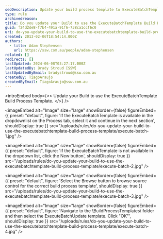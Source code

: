 ```yaml
---
seoDescription: Update your build process template to ExecuteBatchTemplate and streamline your workflow.
type: rule
archivedreason:
title: Do you update your Build to use the ExecuteBatchTemplate Build Process Template?
guid: f24d2de8-f7b4-491a-91f6-738ca1ccf6c0
uri: do-you-update-your-build-to-use-the-executebatchtemplate-build-process-template
created: 2013-02-06T18:54:14.000Z
authors:
  - title: Adam Stephensen
    url: https://ssw.com.au/people/adam-stephensen
related: []
redirects: []
lastUpdated: 2024-06-08T03:27:17.000Z
lastUpdatedBy: Brady Stroud [SSW]
lastUpdatedByEmail: bradystroud@ssw.com.au
createdBy: TiagoAraujo
createdByEmail: TiagoAraujo@ssw.com.au
---
```


<introEmbed
  body={<>
Update your Build to use the ExecuteBatchTemplate Build Process Template.
  </>}
/>

<imageEmbed
  alt="Image"
  size="large"
  showBorder={false}
  figureEmbed={{
    preset: "default",
    figure: 'If the ExecuteBatchTemplate is available in the dropdownlist on the Process tab, select it and continue in the next section',
    shouldDisplay: true
  }}
  src="/uploads/rules/do-you-update-your-build-to-use-the-executebatchtemplate-build-process-template/execute-batch-1.jpg"
/>


<imageEmbed
  alt="Image"
  size="large"
  showBorder={false}
  figureEmbed={{
    preset: "default",
    figure: 'If the ExecuteBatchTemplate is not available in the dropdown list, click the New button',
    shouldDisplay: true
  }}
  src="/uploads/rules/do-you-update-your-build-to-use-the-executebatchtemplate-build-process-template/execute-batch-2.jpg"
/>


<imageEmbed
  alt="Image"
  size="large"
  showBorder={false}
  figureEmbed={{
    preset: "default",
    figure: 'Select the Browse button to browse source control for the correct build process template',
    shouldDisplay: true
  }}
  src="/uploads/rules/do-you-update-your-build-to-use-the-executebatchtemplate-build-process-template/execute-batch-3.jpg"
/>


<imageEmbed
  alt="Image"
  size="large"
  showBorder={false}
  figureEmbed={{
    preset: "default",
    figure: 'Navigate to the \BuildProcessTemplates\ folder and then select the ExecuteBatchUpdate template. Click "OK"',
    shouldDisplay: true
  }}
  src="/uploads/rules/do-you-update-your-build-to-use-the-executebatchtemplate-build-process-template/execute-batch-4.jpg"
/>
